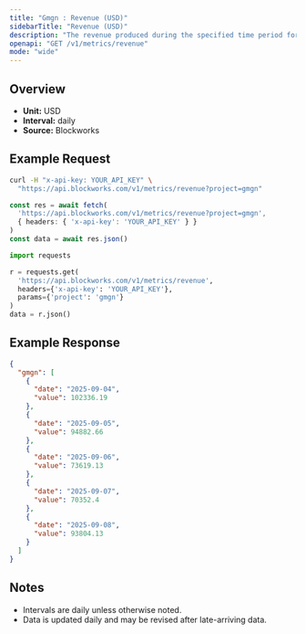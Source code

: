 ```yaml
---
title: "Gmgn : Revenue (USD)"
sidebarTitle: "Revenue (USD)"
description: "The revenue produced during the specified time period for given project."
openapi: "GET /v1/metrics/revenue"
mode: "wide"
---
```


## Overview

- **Unit:** USD
- **Interval:** daily
- **Source:** Blockworks

## Example Request

<CodeGroup>

```bash cURL
curl -H "x-api-key: YOUR_API_KEY" \
  "https://api.blockworks.com/v1/metrics/revenue?project=gmgn"
```

```typescript TypeScript
const res = await fetch(
  'https://api.blockworks.com/v1/metrics/revenue?project=gmgn',
  { headers: { 'x-api-key': 'YOUR_API_KEY' } }
)
const data = await res.json()
```

```python Python
import requests

r = requests.get(
  'https://api.blockworks.com/v1/metrics/revenue',
  headers={'x-api-key': 'YOUR_API_KEY'},
  params={'project': 'gmgn'}
)
data = r.json()
```

</CodeGroup>

## Example Response

```json
{
  "gmgn": [
    {
      "date": "2025-09-04",
      "value": 102336.19
    },
    {
      "date": "2025-09-05",
      "value": 94882.66
    },
    {
      "date": "2025-09-06",
      "value": 73619.13
    },
    {
      "date": "2025-09-07",
      "value": 70352.4
    },
    {
      "date": "2025-09-08",
      "value": 93804.13
    }
  ]
}
```

## Notes
- Intervals are daily unless otherwise noted.
- Data is updated daily and may be revised after late-arriving data.
